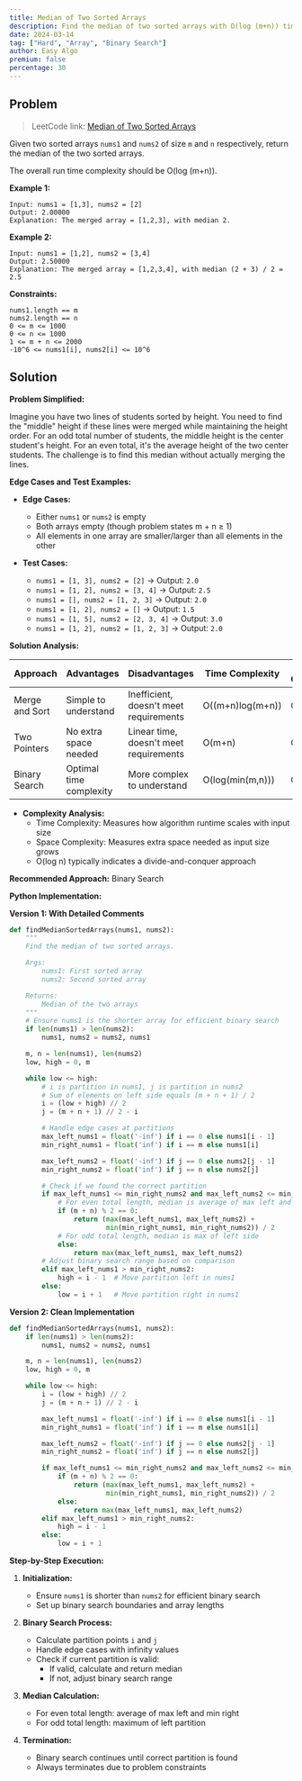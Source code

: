 ```yaml
---
title: Median of Two Sorted Arrays
description: Find the median of two sorted arrays with O(log (m+n)) time complexity.
date: 2024-03-14
tag: ["Hard", "Array", "Binary Search"]
author: Easy Algo
premium: false
percentage: 30
---
```


## Problem

> LeetCode link: [Median of Two Sorted Arrays](https://leetcode.com/problems/median-of-two-sorted-arrays/)

Given two sorted arrays `nums1` and `nums2` of size `m` and `n` respectively, return the median of the two sorted arrays.

The overall run time complexity should be O(log (m+n)).

**Example 1:**
```
Input: nums1 = [1,3], nums2 = [2]
Output: 2.00000
Explanation: The merged array = [1,2,3], with median 2.
```

**Example 2:**
```
Input: nums1 = [1,2], nums2 = [3,4]
Output: 2.50000
Explanation: The merged array = [1,2,3,4], with median (2 + 3) / 2 = 2.5
```

**Constraints:**
```
nums1.length == m
nums2.length == n
0 <= m <= 1000
0 <= n <= 1000
1 <= m + n <= 2000
-10^6 <= nums1[i], nums2[i] <= 10^6
```

## Solution

**Problem Simplified:**

Imagine you have two lines of students sorted by height. You need to find the "middle" height if these lines were merged while maintaining the height order. For an odd total number of students, the middle height is the center student's height. For an even total, it's the average height of the two center students. The challenge is to find this median without actually merging the lines.

**Edge Cases and Test Examples:**

*   **Edge Cases:**
    *   Either `nums1` or `nums2` is empty
    *   Both arrays empty (though problem states m + n ≥ 1)
    *   All elements in one array are smaller/larger than all elements in the other

*   **Test Cases:**
    *   `nums1 = [1, 3], nums2 = [2]` → Output: `2.0`
    *   `nums1 = [1, 2], nums2 = [3, 4]` → Output: `2.5`
    *   `nums1 = [], nums2 = [1, 2, 3]` → Output: `2.0`
    *   `nums1 = [1, 2], nums2 = []` → Output: `1.5`
    *   `nums1 = [1, 5], nums2 = [2, 3, 4]` → Output: `3.0`
    *   `nums1 = [1, 2], nums2 = [1, 2, 3]` → Output: `2.0`

**Solution Analysis:**

| Approach | Advantages | Disadvantages | Time Complexity | Space Complexity |
|----------|------------|---------------|----------------|------------------|
| Merge and Sort | Simple to understand | Inefficient, doesn't meet requirements | O((m+n)log(m+n)) | O(m+n) |
| Two Pointers | No extra space needed | Linear time, doesn't meet requirements | O(m+n) | O(1) |
| Binary Search | Optimal time complexity | More complex to understand | O(log(min(m,n))) | O(1) |

*   **Complexity Analysis:**
    *   Time Complexity: Measures how algorithm runtime scales with input size
    *   Space Complexity: Measures extra space needed as input size grows
    *   O(log n) typically indicates a divide-and-conquer approach

**Recommended Approach:** Binary Search

**Python Implementation:**

**Version 1: With Detailed Comments**

```python
def findMedianSortedArrays(nums1, nums2):
    """
    Find the median of two sorted arrays.

    Args:
        nums1: First sorted array
        nums2: Second sorted array

    Returns:
        Median of the two arrays
    """
    # Ensure nums1 is the shorter array for efficient binary search
    if len(nums1) > len(nums2):
        nums1, nums2 = nums2, nums1

    m, n = len(nums1), len(nums2)
    low, high = 0, m

    while low <= high:
        # i is partition in nums1, j is partition in nums2
        # Sum of elements on left side equals (m + n + 1) / 2
        i = (low + high) // 2
        j = (m + n + 1) // 2 - i

        # Handle edge cases at partitions
        max_left_nums1 = float('-inf') if i == 0 else nums1[i - 1]
        min_right_nums1 = float('inf') if i == m else nums1[i]

        max_left_nums2 = float('-inf') if j == 0 else nums2[j - 1]
        min_right_nums2 = float('inf') if j == n else nums2[j]

        # Check if we found the correct partition
        if max_left_nums1 <= min_right_nums2 and max_left_nums2 <= min_right_nums1:
            # For even total length, median is average of max left and min right
            if (m + n) % 2 == 0:
                return (max(max_left_nums1, max_left_nums2) + 
                        min(min_right_nums1, min_right_nums2)) / 2
            # For odd total length, median is max of left side
            else:
                return max(max_left_nums1, max_left_nums2)
        # Adjust binary search range based on comparison
        elif max_left_nums1 > min_right_nums2:
            high = i - 1  # Move partition left in nums1
        else:
            low = i + 1   # Move partition right in nums1
```

**Version 2: Clean Implementation**

```python
def findMedianSortedArrays(nums1, nums2):
    if len(nums1) > len(nums2):
        nums1, nums2 = nums2, nums1

    m, n = len(nums1), len(nums2)
    low, high = 0, m

    while low <= high:
        i = (low + high) // 2
        j = (m + n + 1) // 2 - i

        max_left_nums1 = float('-inf') if i == 0 else nums1[i - 1]
        min_right_nums1 = float('inf') if i == m else nums1[i]

        max_left_nums2 = float('-inf') if j == 0 else nums2[j - 1]
        min_right_nums2 = float('inf') if j == n else nums2[j]

        if max_left_nums1 <= min_right_nums2 and max_left_nums2 <= min_right_nums1:
            if (m + n) % 2 == 0:
                return (max(max_left_nums1, max_left_nums2) + 
                        min(min_right_nums1, min_right_nums2)) / 2
            else:
                return max(max_left_nums1, max_left_nums2)
        elif max_left_nums1 > min_right_nums2:
            high = i - 1
        else:
            low = i + 1
```

**Step-by-Step Execution:**

1.  **Initialization:**
    *   Ensure `nums1` is shorter than `nums2` for efficient binary search
    *   Set up binary search boundaries and array lengths

2.  **Binary Search Process:**
    *   Calculate partition points `i` and `j`
    *   Handle edge cases with infinity values
    *   Check if current partition is valid:
        *   If valid, calculate and return median
        *   If not, adjust binary search range

3.  **Median Calculation:**
    *   For even total length: average of max left and min right
    *   For odd total length: maximum of left partition

4.  **Termination:**
    *   Binary search continues until correct partition is found
    *   Always terminates due to problem constraints